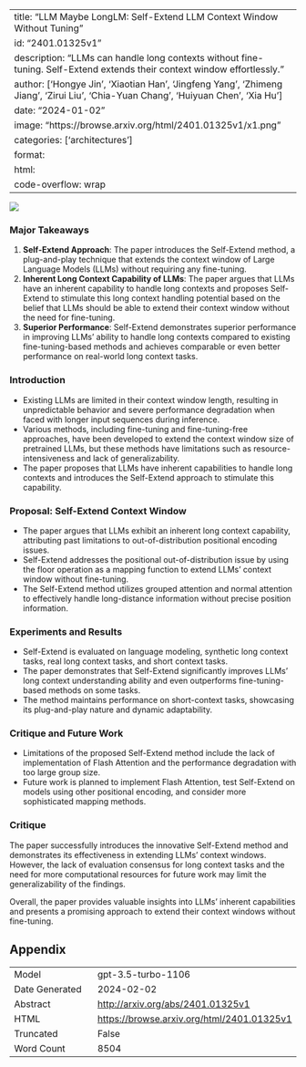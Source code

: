 
---
title: "LLM Maybe LongLM: Self-Extend LLM Context Window Without Tuning"
id: "2401.01325v1"
description: "LLMs can handle long contexts without fine-tuning. Self-Extend extends their context window effortlessly."
author: ['Hongye Jin', 'Xiaotian Han', 'Jingfeng Yang', 'Zhimeng Jiang', 'Zirui Liu', 'Chia-Yuan Chang', 'Huiyuan Chen', 'Xia Hu']
date: "2024-01-02"
image: "https://browse.arxiv.org/html/2401.01325v1/x1.png"
categories: ['architectures']
format:
  html:
    code-overflow: wrap
---

![](https://browse.arxiv.org/html/2401.01325v1/x1.png)

### Major Takeaways

1. **Self-Extend Approach**: The paper introduces the Self-Extend method, a plug-and-play technique that extends the context window of Large Language Models (LLMs) without requiring any fine-tuning.
2. **Inherent Long Context Capability of LLMs**: The paper argues that LLMs have an inherent capability to handle long contexts and proposes Self-Extend to stimulate this long context handling potential based on the belief that LLMs should be able to extend their context window without the need for fine-tuning.
3. **Superior Performance**: Self-Extend demonstrates superior performance in improving LLMs’ ability to handle long contexts compared to existing fine-tuning-based methods and achieves comparable or even better performance on real-world long context tasks.

### Introduction
- Existing LLMs are limited in their context window length, resulting in unpredictable behavior and severe performance degradation when faced with longer input sequences during inference.
- Various methods, including fine-tuning and fine-tuning-free approaches, have been developed to extend the context window size of pretrained LLMs, but these methods have limitations such as resource-intensiveness and lack of generalizability.
- The paper proposes that LLMs have inherent capabilities to handle long contexts and introduces the Self-Extend approach to stimulate this capability.

### Proposal: Self-Extend Context Window
- The paper argues that LLMs exhibit an inherent long context capability, attributing past limitations to out-of-distribution positional encoding issues.
- Self-Extend addresses the positional out-of-distribution issue by using the floor operation as a mapping function to extend LLMs' context window without fine-tuning.
- The Self-Extend method utilizes grouped attention and normal attention to effectively handle long-distance information without precise position information.

### Experiments and Results
- Self-Extend is evaluated on language modeling, synthetic long context tasks, real long context tasks, and short context tasks.
- The paper demonstrates that Self-Extend significantly improves LLMs’ long context understanding ability and even outperforms fine-tuning-based methods on some tasks.
- The method maintains performance on short-context tasks, showcasing its plug-and-play nature and dynamic adaptability.

### Critique and Future Work
- Limitations of the proposed Self-Extend method include the lack of implementation of Flash Attention and the performance degradation with too large group size.
- Future work is planned to implement Flash Attention, test Self-Extend on models using other positional encoding, and consider more sophisticated mapping methods.

### Critique
The paper successfully introduces the innovative Self-Extend method and demonstrates its effectiveness in extending LLMs' context windows. However, the lack of evaluation consensus for long context tasks and the need for more computational resources for future work may limit the generalizability of the findings.

Overall, the paper provides valuable insights into LLMs’ inherent capabilities and presents a promising approach to extend their context windows without fine-tuning.

## Appendix

|          |          |
|----------|----------|
| Model     | gpt-3.5-turbo-1106       |
| Date Generated     | 2024-02-02       |
| Abstract | [http://arxiv.org/abs/2401.01325v1](http://arxiv.org/abs/2401.01325v1)        |
| HTML     | [https://browse.arxiv.org/html/2401.01325v1](https://browse.arxiv.org/html/2401.01325v1)       |
| Truncated       | False       |
| Word Count       | 8504       |